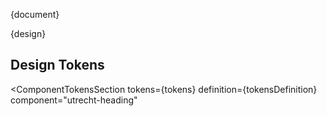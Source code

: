 <!-- @license CC0-1.0 -->


<Meta title="CSS Component/Heading/README" />

<Description>{document}</Description>

<Description>{design}</Description>

## Design Tokens

<ComponentTokensSection
  tokens={tokens}
  definition={tokensDefinition}
  component="utrecht-heading"
></ComponentTokensSection>
